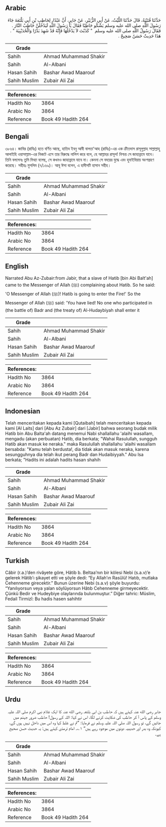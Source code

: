 ## Arabic


<div dir="rtl" lang="ar" style={{fontSize:'larger',backgroundColor:'#f8f9fa',padding:20}}>
حَدَّثَنَا قُتَيْبَةُ، قَالَ حَدَّثَنَا اللَّيْثُ، عَنْ أَبِي الزُّبَيْرِ، عَنْ جَابِرٍ، أَنَّ عَبْدًا، لِحَاطِبِ بْنِ أَبِي بَلْتَعَةَ جَاءَ رَسُولَ اللَّهِ صلى الله عليه وسلم يَشْكُو حَاطِبًا فَقَالَ يَا رَسُولَ اللَّهِ لَيَدْخُلَنَّ حَاطِبٌ النَّارَ ‏.‏ فَقَالَ رَسُولُ اللَّهِ صلى الله عليه وسلم ‏ "‏ كَذَبْتَ لاَ يَدْخُلُهَا فَإِنَّهُ قَدْ شَهِدَ بَدْرًا وَالْحُدَيْبِيَةَ ‏"‏ ‏.‏ هَذَا حَدِيثٌ حَسَنٌ صَحِيحٌ ‏.‏
</div>
<div style={{backgroundColor:'#f8f9fa',padding:20, marginBottom: 10}}><table> <thead> <tr> <th>Grade</th> <th></th> </tr> </thead> <tbody> <tr><td>Sahih</td><td>Ahmad Muhammad Shakir</td></tr><tr><td>Sahih</td><td>Al-Albani</td></tr><tr><td>Hasan Sahih</td><td>Bashar Awad Maarouf</td></tr><tr><td>Sahih Muslim</td><td>Zubair Ali Zai</td></tr></tbody></table><table> <thead> <tr> <th>References:</th> <th></th> </tr> </thead> <tbody><tr><td>Hadith No</td><td>3864</td></tr><tr><td>Arabic No</td><td>3864</td></tr><tr><td>Reference</td><td>Book 49 Hadith 264</td></tr></tbody></table></div>

## Bengali


<div dir="ltr" lang="bn" style={{fontSize:'larger',backgroundColor:'#f8f9fa',padding:20}}>
৩৮৬৪। জাবির (রাযিঃ) হতে বর্ণিত আছে, হাতিব ইবনু আবী বালতা'আহ (রাযিঃ)-এর এক ক্রীতদাস রাসূলুল্লাহ সাল্লাল্লাহু আলাইহি ওয়াসাল্লাম-এর নিকটে এসে তার বিরুদ্ধে নালিশ করে বলে, হে আল্লাহর রাসূল! নিশ্চয় সে জাহান্নামে যাবে। তিনি বললেনঃ তুমি মিথ্যা বলেছ, সে কখনও জাহান্নামে যাবে না। কেননা সে বদরের যুদ্ধে এবং হুদাইবিয়ায় অংশগ্রহণ করেছে। সহীহঃ মুসলিম (৭/১৬৯)। আবূ ঈসা বলেন, এ হাদীসটি হাসান সহীহ।
</div>
<div style={{backgroundColor:'#f8f9fa',padding:20, marginBottom: 10}}><table> <thead> <tr> <th>Grade</th> <th></th> </tr> </thead> <tbody> <tr><td>Sahih</td><td>Ahmad Muhammad Shakir</td></tr><tr><td>Sahih</td><td>Al-Albani</td></tr><tr><td>Hasan Sahih</td><td>Bashar Awad Maarouf</td></tr><tr><td>Sahih Muslim</td><td>Zubair Ali Zai</td></tr></tbody></table><table> <thead> <tr> <th>References:</th> <th></th> </tr> </thead> <tbody><tr><td>Hadith No</td><td>3864</td></tr><tr><td>Arabic No</td><td>3864</td></tr><tr><td>Reference</td><td>Book 49 Hadith 264</td></tr></tbody></table></div>

## English


<div dir="ltr" lang="en" style={{fontSize:'larger',backgroundColor:'#f8f9fa',padding:20}}>
Narrated Abu Az-Zubair:from Jabir, that a slave of Hatib [bin Abi Balt'ah] came to the Messenger of Allah (ﷺ) complaining about Hatib. So he said: 'O Messenger of Allah (ﷺ)! Hatib is going to enter the Fire!' So the Messenger of Allah (ﷺ) said: 'You have lied! No one who participated in (the battle of) Badr and (the treaty of) Al-Hudaybiyah shall enter it
</div>
<div style={{backgroundColor:'#f8f9fa',padding:20, marginBottom: 10}}><table> <thead> <tr> <th>Grade</th> <th></th> </tr> </thead> <tbody> <tr><td>Sahih</td><td>Ahmad Muhammad Shakir</td></tr><tr><td>Sahih</td><td>Al-Albani</td></tr><tr><td>Hasan Sahih</td><td>Bashar Awad Maarouf</td></tr><tr><td>Sahih Muslim</td><td>Zubair Ali Zai</td></tr></tbody></table><table> <thead> <tr> <th>References:</th> <th></th> </tr> </thead> <tbody><tr><td>Hadith No</td><td>3864</td></tr><tr><td>Arabic No</td><td>3864</td></tr><tr><td>Reference</td><td>Book 49 Hadith 264</td></tr></tbody></table></div>

## Indonesian


<div dir="ltr" lang="id" style={{fontSize:'larger',backgroundColor:'#f8f9fa',padding:20}}>
Telah menceritakan kepada kami [Qutaibah] telah menceritakan kepada kami [Al Laits] dari [Abu Az Zubair] dari [Jabir] bahwa seorang budak milik Hatib bin Abu Balta'ah datang menemui Nabi shallallahu 'alaihi wasallam, mengadu (akan perbuatan) Hatib, dia berkata; "Wahai Rasulullah, sungguh Hatib akan masuk ke neraka." maka Rasulullah shallallahu 'alaihi wasallam bersabda: "Kamu telah berdusta!, dia tidak akan masuk neraka, karena sesungguhnya dia telah ikut perang Badr dan Hudaibiyyah." Abu Isa berkata; "Hadits ini adalah hadits hasan shahih
</div>
<div style={{backgroundColor:'#f8f9fa',padding:20, marginBottom: 10}}><table> <thead> <tr> <th>Grade</th> <th></th> </tr> </thead> <tbody> <tr><td>Sahih</td><td>Ahmad Muhammad Shakir</td></tr><tr><td>Sahih</td><td>Al-Albani</td></tr><tr><td>Hasan Sahih</td><td>Bashar Awad Maarouf</td></tr><tr><td>Sahih Muslim</td><td>Zubair Ali Zai</td></tr></tbody></table><table> <thead> <tr> <th>References:</th> <th></th> </tr> </thead> <tbody><tr><td>Hadith No</td><td>3864</td></tr><tr><td>Arabic No</td><td>3864</td></tr><tr><td>Reference</td><td>Book 49 Hadith 264</td></tr></tbody></table></div>

## Turkish


<div dir="ltr" lang="tr" style={{fontSize:'larger',backgroundColor:'#f8f9fa',padding:20}}>
Câbir (r.a.)’den rivâyete göre, Hâtib b. Beltaa’nın bir kölesi Nebi (s.a.v)’e gelerek Hâtib’ı şikayet etti ve şöyle dedi: “Ey Allah’ın Rasûlü! Hatıb, mutlaka Cehenneme girecektir.” Bunun üzerine Nebi (s.a.v) şöyle buyurdu: “Yanılıyorsun veya yalan söylüyorsun Hâtıb Cehenneme girmeyecektir. Çünkü Bedir ve Hudeybiye olaylarında bulunmuştur.” Diğer tahric: Müslim, Fedail Tirmizî: Bu hadis hasen sahihtir
</div>
<div style={{backgroundColor:'#f8f9fa',padding:20, marginBottom: 10}}><table> <thead> <tr> <th>Grade</th> <th></th> </tr> </thead> <tbody> <tr><td>Sahih</td><td>Ahmad Muhammad Shakir</td></tr><tr><td>Sahih</td><td>Al-Albani</td></tr><tr><td>Hasan Sahih</td><td>Bashar Awad Maarouf</td></tr><tr><td>Sahih Muslim</td><td>Zubair Ali Zai</td></tr></tbody></table><table> <thead> <tr> <th>References:</th> <th></th> </tr> </thead> <tbody><tr><td>Hadith No</td><td>3864</td></tr><tr><td>Arabic No</td><td>3864</td></tr><tr><td>Reference</td><td>Book 49 Hadith 264</td></tr></tbody></table></div>

## Urdu


<div dir="rtl" lang="ur" style={{fontSize:'larger',backgroundColor:'#f8f9fa',padding:20}}>
جابر رضی الله عنہ کہتے ہیں کہ حاطب بن ابی بلتعہ رضی الله عنہ کا ایک غلام نبی اکرم صلی اللہ علیہ وسلم کے پاس آ کر حاطب کی شکایت کرنے لگا، اس نے کہا: اللہ کے رسول! حاطب ضرور جہنم میں جائیں گے، تو رسول اللہ صلی اللہ علیہ وسلم نے فرمایا: ”تم نے غلط کہا وہ اس میں داخل نہیں ہوں گے، کیونکہ وہ بدر اور حدیبیہ دونوں میں موجود رہے ہیں“ ۱؎۔ امام ترمذی کہتے ہیں: یہ حدیث حسن صحیح ہے۔
</div>
<div style={{backgroundColor:'#f8f9fa',padding:20, marginBottom: 10}}><table> <thead> <tr> <th>Grade</th> <th></th> </tr> </thead> <tbody> <tr><td>Sahih</td><td>Ahmad Muhammad Shakir</td></tr><tr><td>Sahih</td><td>Al-Albani</td></tr><tr><td>Hasan Sahih</td><td>Bashar Awad Maarouf</td></tr><tr><td>Sahih Muslim</td><td>Zubair Ali Zai</td></tr></tbody></table><table> <thead> <tr> <th>References:</th> <th></th> </tr> </thead> <tbody><tr><td>Hadith No</td><td>3864</td></tr><tr><td>Arabic No</td><td>3864</td></tr><tr><td>Reference</td><td>Book 49 Hadith 264</td></tr></tbody></table></div>